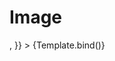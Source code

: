 

<Meta title="Components/Image" component={Image} />

# Image

<Canvas>
  <Story
    name="Overview"
    args={{
      image: <Image Src="" />,
    }}
  >
    {Template.bind()}
  </Story>
</Canvas>

<ArgsTable />

